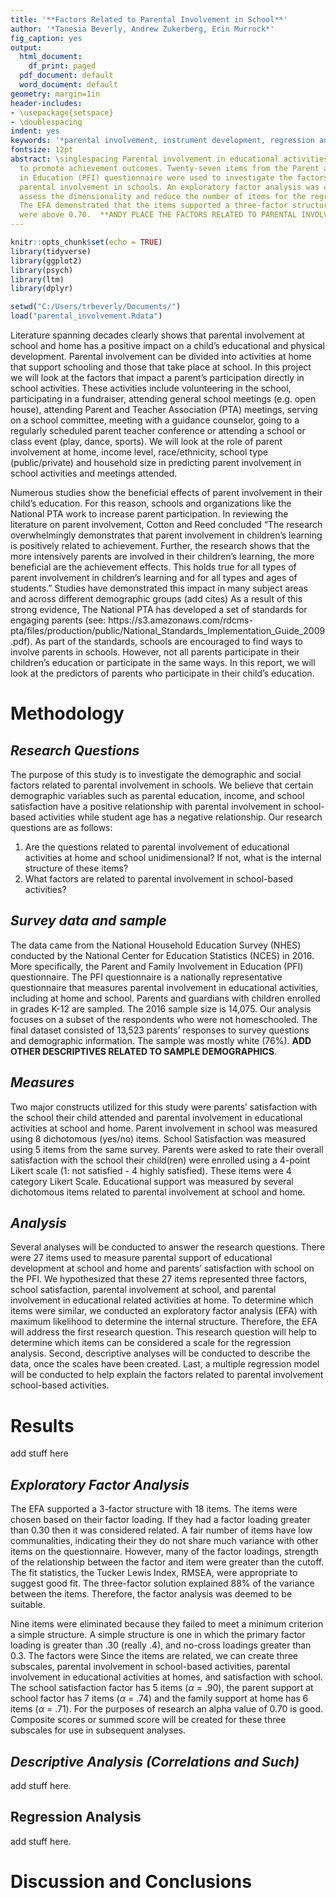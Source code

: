 ---
title: '**Factors Related to Parental Involvement in School**'
author: '*Tanesia Beverly, Andrew Zukerberg, Erin Murrock*'
fig_caption: yes
output:
  html_document:
    df_print: paged
  pdf_document: default
  word_document: default
geometry: margin=1in
header-includes:
- \usepackage{setspace}
- \doublespacing
indent: yes
keywords: '*parental involvement, instrument development, regression analysis*'
fontsize: 12pt
abstract: \singlespacing Parental involvement in educational activities is thought
  to promote achievement outcomes. Twenty-seven items from the Parent and Family Involvement
  in Education (PFI) questionnaire were used to investigate the factors related to
  parental involvement in schools. An exploratory factor analysis was conducted to
  assess the dimensionality and reduce the number of items for the regression model.
  The EFA demonstrated that the items supported a three-factor structure. The reliabilities
  were above 0.70.  **ANDY PLACE THE FACTORS RELATED TO PARENTAL INVOLVEMENT**.
---

```{r setup, include=FALSE}
knitr::opts_chunk$set(echo = TRUE)
library(tidyverse)
library(ggplot2)
library(psych)
library(ltm)
library(dplyr)

setwd("C:/Users/trbeverly/Documents/")
load("parental_involvement.Rdata")
```
Literature spanning decades clearly shows that parental involvement at school and home has a positive impact on a child’s educational and physical development. Parental involvement can be divided into activities at home that support schooling and those that take place at school. In this project we will look at the factors that impact a parent’s participation directly in school activities. These activities include volunteering in the school, participating in a fundraiser, attending general school meetings (e.g. open house), attending Parent and Teacher Association (PTA) meetings, serving on a school committee, meeting with a guidance counselor, going to a regularly scheduled parent teacher conference or attending a school or class event (play, dance, sports). We will look at the role of parent involvement at home, income level, race/ethnicity, school type (public/private) and household size in predicting parent involvement in school activities and meetings attended.

Numerous studies show the beneficial effects of parent involvement in their child’s education. For this reason, schools and organizations like the National PTA work to increase parent participation.  In reviewing the literature on parent involvement, Cotton and Reed concluded “The research overwhelmingly demonstrates that parent involvement in children's learning is positively related to achievement. Further, the research shows that the more intensively parents are involved in their children's learning, the more beneficial are the achievement effects. This holds true for all types of parent involvement in children's learning and for all types and ages of students.” Studies have demonstrated this impact in many subject areas and across different demographic groups (add cites) As a result of this strong evidence, The National PTA has developed a set of standards for engaging parents (see: https://s3.amazonaws.com/rdcms-pta/files/production/public/National_Standards_Implementation_Guide_2009.pdf). As part of the standards, schools are encouraged to find ways to involve parents in schools.  However, not all parents participate in their children’s education or participate in the same ways. In this report, we will look at the predictors of parents who participate in their child’s education. 

# **Methodology**

## ***Research Questions***

The purpose of this study is to investigate the demographic and social factors related to parental involvement in schools. We believe that certain demographic variables such as parental education, income, and school satisfaction have a positive relationship with parental involvement in school-based activities while student age has a negative relationship. Our research questions are as follows:

1. Are the questions related to parental involvement of educational activities at home and school unidimensional? If not, what is the internal structure of these items?
2. What factors are related to parental involvement in school-based activities? 

## ***Survey data and sample***

The data came from the National Household Education Survey (NHES) conducted by the National Center for Education Statistics (NCES) in 2016. More specifically, the Parent and Family Involvement in Education (PFI) questionnaire. The PFI questionnaire is a nationally representative questionnaire that measures parental involvement in educational activities, including at home and school. Parents and guardians with children enrolled in grades K-12 are sampled. The 2016 sample size is 14,075. Our analysis focuses on a subset of the respondents who were not homeschooled. The final dataset consisted of 13,523 parents’ responses to survey questions and demographic information. The sample was mostly white (76%). **ADD OTHER DESCRIPTIVES RELATED TO SAMPLE DEMOGRAPHICS**.

## ***Measures***

Two major constructs utilized for this study were parents' satisfaction with the school their child attended and parental involvement in educational activities at school and home. Parent involvement in school was measured using 8 dichotomous (yes/no) items. School Satisfaction was measured using 5 items from the same survey. Parents were asked to rate their overall satisfaction with the school their child(ren) were enrolled using a 4-point Likert scale (1: not satisfied - 4 highly satisfied). These items were 4 category Likert Scale. Educational support was measured by several dichotomous items related to parental involvement at school and home.

## ***Analysis***

Several analyses will be conducted to answer the research questions. There were 27 items used to measure parental support of educational development at school and home and parents' satisfaction with school on the PFI. We hypothesized that these 27 items represented three factors, school satisfaction, parental involvement at school, and parental involvement in educational related activities at home. To determine which items were similar, we conducted an exploratory factor analysis (EFA) with maximum likelihood to determine the internal structure. Therefore, the EFA will address the first research question. This research question will help to determine which items can be considered a scale for the regression analysis. Second, descriptive analyses will be conducted to describe the data, once the scales have been created. Last, a multiple regression model will be conducted to help explain the factors related to parental involvement school-based activities. 

# **Results**

add stuff here

## ***Exploratory Factor Analysis***

The EFA supported a 3-factor structure with 18 items. The items were chosen based on their factor loading. If they had a factor loading greater than 0.30 then it was considered related. A fair number of items have low communalities, indicating their they do not share much variance with other items on the questionnaire. However, many of the factor loadings, strength of the relationship between the factor and item were greater than the cutoff. The fit statistics, the Tucker Lewis Index, RMSEA, were appropriate to suggest good fit. The three-factor solution explained 88% of the variance between the items. Therefore, the factor analysis was deemed to be suitable.

Nine items were eliminated because they failed to meet a minimum criterion a simple structure. A simple structure is one in which the primary factor loading is greater than .30 (really .4), and no-cross loadings greater than 0.3. The factors were Since the items are related, we can create three subscales, parental involvement in school-based activities, parental involvement in educational activities at homes, and satisfaction with school. The school satisfaction factor has 5 items ($\alpha$ = .90), the parent support at school factor has 7 items ($\alpha$ = .74) and the family support at home has 6 items ($\alpha$ = .71). For the purposes of research an alpha value of 0.70 is good. Composite scores or summed score will be created for these three subscales for use in subsequent analyses. 

## ***Descriptive Analysis (Correlations and Such)***
add stuff here.

## **Regression Analysis**
add stuff here. 

# **Discussion and Conclusions**








